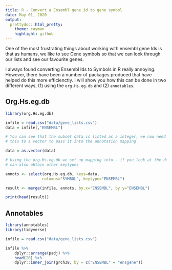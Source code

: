 ```yaml
---
title: R - Convert a Ensembl gene id to gene symbol
date: May 01, 2020
output: 
  prettydoc::html_pretty:
    theme: cayman
    highlight: github
---
```


One of the most frustrating things about working with ensembl gene Ids is that as humans, we like to see Gene symbols so that we can look through our lists and see our favourite genes. 

I always found converting Ensembl Ids to Symbols in R really annoying. However, there have been a number of packages produced that have helped do this more efficienctly. I will show you how this can be  done in two different ways, (1) using the `org.Hs.eg.db` and (2) `annotables`. 

## Org.Hs.eg.db

```r
library(org.Hs.eg.db)
```

```r
infile = read.csv("data/gene_lists.csv")
data = infile[,"ENSEMBL"]

# You can see that the subset data is listed as a integer, we now need to convert
# this to a vector to pass it into the annotation mapping

data = as.vector(data)

# Using the org.Hs.eg.db we set up mapping info - if you look at the documentation you
# can also obtain other keytypes

annots <- select(org.Hs.eg.db, keys=data, 
                columns="SYMBOL", keytype="ENSEMBL")

result <- merge(infile, annots, by.x="ENSEMBL", by.y="ENSEMBL")

print(head(result))

```

## Annotables

```r
library(annotables)
library(tidyverse)
```

```r
infile = read.csv("data/gene_lists.csv")

infile %>% 
    dplyr::arrange(padj) %>% 
    head(20) %>% 
    dplyr::inner_join(grch38, by = c("ENSEMBL" = "ensgene"))

```